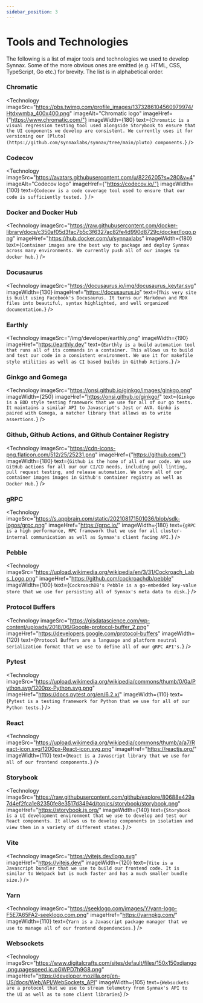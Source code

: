 ```yaml
---
sidebar_position: 3
---
```











# Tools and Technologies

The following is a list of major tools and technologies we used to develop Synnax.
Some of the more obvious ones are emitted (e.g. HTML, CSS, TypeScript, Go etc.)
for brevity. The list is in alphabetical order.

### Chromatic
<Technology
    imageSrc="https://pbs.twimg.com/profile_images/1373286104560979974/Htdxwmba_400x400.png"
    imageAlt="Chromatic logo"
    imageHref={"https://www.chromatic.com/"}
    imageWidth={180}
    text={`Chromatic is a visual regression testing tool used alongside Storybook
        to ensure that the UI components we develop are consistent.
        We currently uses it for versioning our
        [Pluto](https://github.com/synnaxlabs/synnax/tree/main/pluto)
        components.`}
/>

### Codecov
<Technology
    imageSrc="https://avatars.githubusercontent.com/u/8226205?s=280&v=4"
    imageAlt="Codecov logo"
    imageHref={"https://codecov.io/"}
    imageWidth={100}
    text={`Codecov is a code coverage tool used to ensure that our code is
        sufficiently tested. `}
/>

### Docker and Docker Hub
<Technology
    imageSrc="https://raw.githubusercontent.com/docker-library/docs/c350af05d3fac7b5c3f6327ac82fe4d990d8729c/docker/logo.png"
    imageHref="https://hub.docker.com/u/synnaxlabs"
    imageWidth={180}
    text={`Container images are the best way to package and deploy Synnax across many environments.
        We currently push all of our images to docker hub.`}
/>

### Docusaurus
<Technology
    imageSrc="https://docusaurus.io/img/docusaurus_keytar.svg"
    imageWidth={130}
    imageHref="https://docusaurus.io"
    text={`This very site is built using Facebook's Docusaurus. It turns our
    Markdown and MDX files into beautiful, syntax highlighted, and well organized documentation.`}
/>

### Earthly
<Technology
    imageSrc="/img/developer/earthly.png"
    imageWidth={190}
    imageHref="https://earthly.dev"
    text={`Earthly is a build automation tool that runs all of its commands in a container.
        This allows us to build and test our code in a consistent environment. We
        use it for makefile style utilities as well as CI based builds in Github Actions.`}
/>

### Ginkgo and Gomega
<Technology
    imageSrc="https://onsi.github.io/ginkgo/images/ginkgo.png"
    imageWidth={250}
    imageHref="https://onsi.github.io/ginkgo/"
    text={`Ginkgo is a BDD style testing framework that we use for all of our go tests. It
    maintains a similar API to Javascript's Jest or AVA. Ginko is paired with Gomega,
    a matcher library that allows us to write assertions.`}
/>

### Github, Github Actions, and Github Container Registry
<Technology
    imageSrc="https://cdn-icons-png.flaticon.com/512/25/25231.png"
    imageHref={"https://github.com/"}
    imageWidth={180}
    text={`Github is the home of all of our code. We use GitHub actions for all our our CI/CD needs, including pull linting,
    pull request testing, and release automation. We store all of our container images images in Github's container registry
    as well as Docker Hub.`}
/>

### gRPC
<Technology
    imageSrc="https://s.appbrain.com/static/202108171501036/blob/sdk-logos/grpc.png"
    imageHref="https://grpc.io/"
    imageWidth={180}
    text={`gRPC is a high performance, RPC framework that we use for all cluster-internal
    communication as well as Synnax's client facing API.`}
/>

### Pebble
<Technology
    imageSrc="https://upload.wikimedia.org/wikipedia/en/3/31/Cockroach_Labs_Logo.png"
    imageHref="https://github.com/cockroachdb/pebble"
    imageWidth={100}
    text={`CockroachDB's Pebble is a go-embedded key-value store that we use for persisting
        all of Synnax's meta data to disk.`}
/>

### Protocol Buffers
<Technology
    imageSrc="https://gisdatascience.com/wp-content/uploads/2018/06/Google-protocol-buffer_2.png"
    imageHref="https://developers.google.com/protocol-buffers"
    imageWidth={120}
    text={`Protocol Buffers are a language and platform neutral serialization format that we use
        to define all of our gRPC API's.`}
/>

### Pytest
<Technology
    imageSrc="https://upload.wikimedia.org/wikipedia/commons/thumb/0/0a/Python.svg/1200px-Python.svg.png"
    imageHref="https://docs.pytest.org/en/6.2.x/"
    imageWidth={110}
    text={`Pytest is a testing framework for Python that we use for all of our Python tests.`}
/>

### React
<Technology
    imageSrc="https://upload.wikimedia.org/wikipedia/commons/thumb/a/a7/React-icon.svg/1200px-React-icon.svg.png"
    imageHref="https://reactjs.org/"
    imageWidth={110}
    text={`React is a Javascript library that we use for all of our frontend components.`}
/>

### Storybook
<Technology
    imageSrc="https://raw.githubusercontent.com/github/explore/80688e429a7d4ef2fca1e82350fe8e3517d3494d/topics/storybook/storybook.png"
    imageHref="https://storybook.js.org/"
    imageWidth={140}
    text={`Storybook is a UI development environment that we use to develop and test our
        React components. It allows us to develop components in isolation and
        view them in a variety of different states.`}
/>

### Vite
<Technology
    imageSrc="https://vitejs.dev/logo.svg"
    imageHref="https://vitejs.dev/"
    imageWidth={120}
    text={`Vite is a Javascript bundler that we use to build our frontend code. It is
        similar to Webpack but is much faster and has a much smaller bundle size.`}
/>

### Yarn
<Technology
    imageSrc="https://seeklogo.com/images/Y/yarn-logo-F5E7A65FA2-seeklogo.com.png"
    imageHref="https://yarnpkg.com/"
    imageWidth={110}
    text={`Yarn is a Javascript package manager that we use to manage all of our frontend
        dependencies.`}
/>

### Websockets
<Technology
    imageSrc="https://www.digitalcrafts.com/sites/default/files/150x150xdjango.png.pagespeed.ic.pGWPD7h9G8.png"
    imageHref="https://developer.mozilla.org/en-US/docs/Web/API/WebSockets_API"
    imageWidth={105}
    text={`Websockets are a protocol that we use to stream telemetry from Synnax's
        API to the UI as well as to some client libraries`}
/>